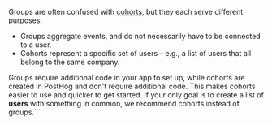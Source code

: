 Groups are often confused with [cohorts](/docs/data/cohorts), but they each serve different purposes:

- Groups aggregate events, and do not necessarily have to be connected to a user.
- Cohorts represent a specific set of users – e.g., a list of users that all belong to the same company.

Groups require additional code in your app to set up, while cohorts are created in PostHog and don't require additional code. This makes cohorts easier to use and quicker to get started. If your only goal is to create a list of **users** with something in common, we recommend cohorts instead of groups.```
